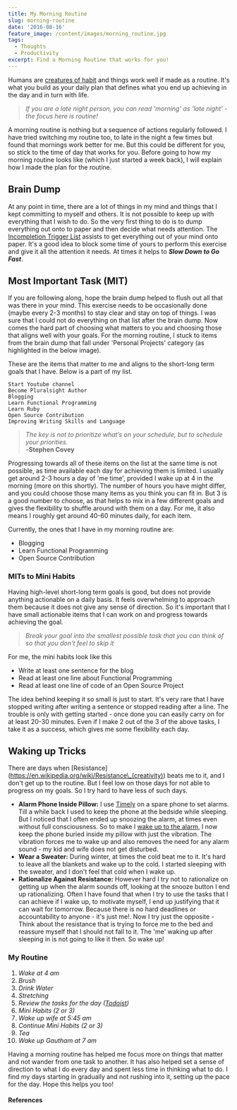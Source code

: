 ```yaml
---
title: My Morning Routine
slug: morning-routine
date: '2016-08-16'
feature_image: /content/images/morning_routine.jpg
tags:
  - Thoughts
  - Productivity
excerpt: Find a Morning Routine that works for you!
---
```

Humans are [creatures of habit](https://www.youtube.com/watch?v=zdGbHY9VKVM) and things work well if made as a routine. It's what you build as your daily plan that defines what you end up achieving in the day and in turn with life.

> _If you are a late night person, you can read 'morning' as 'late night' - the focus here is routine!_

<ImageCard src="/content/images/morning_routine.jpg" alt="Win your day, create a morning routine" />

A morning routine is nothing but a sequence of actions regularly followed. I have tried switching my routine too, to late in the night a few times but found that mornings work better for me. But this could be different for you, so stick to the time of day that works for you. Before going to how my morning routine looks like (which I just started a week back), I will explain how I made the plan for the routine.

## Brain Dump

At any point in time, there are a lot of things in my mind and things that I kept committing to myself and others. It is not possible to keep up with everything that I wish to do. So the very first thing to do is to dump everything out onto to paper and then decide what needs attention. The [Incompletion Trigger List](http://gettingthingsdone.com/wp-content/uploads/2014/10/Mind_Sweep_Trigger_List.pdf) assists to get everything out of your mind onto paper. It's a good idea to block some time of yours to perform this exercise and give it all the attention it needs. At times it helps to **_Slow Down to Go Fast_**.

<ImageCard src="/content/images/morningroutine_slow_down.jpg" alt="Slow down, to go faster" />

## Most Important Task (MIT)

If you are following along, hope the brain dump helped to flush out all that was there in your mind. This exercise needs to be occasionally done (maybe every 2-3 months) to stay clear and stay on top of things. I was sure that I could not do everything on that list after the brain dump. Now comes the hard part of choosing what matters to you and choosing those that aligns well with your goals. For the morning routine, I stuck to items from the brain dump that fall under 'Personal Projects' category (as highlighted in the below image).

<ImageCard src="/content/images/morning_routine_MIT.png" alt="Choosing tasks for morning routine" />

These are the items that matter to me and aligns to the short-long term goals that I have. Below is a part of my list.

```text
Start Youtube channel
Become Pluralsight Author
Blogging
Learn Functional Programming
Learn Ruby
Open Source Contribution
Improving Writing Skills and Language

```

> _The key is not to prioritize what’s on your schedule, but to schedule your priorities._  
> –**Stephen Covey**

Progressing towards all of these items on the list at the same time is not possible, as time available each day for achieving them is limited. I usually get around 2-3 hours a day of 'me time', provided I wake up at 4 in the morning (more on this shortly). The number of hours you have might differ, and you could choose those many items as you think you can fit in. But 3 is a good number to choose, as that helps to mix in a few different goals and gives the flexibility to shuffle around with them on a day. For me, it also means I roughly get around 40-60 minutes daily, for each item.

Currently, the ones that I have in my morning routine are:

-   Blogging
-   Learn Functional Programming
-   Open Source Contribution

### MITs to Mini Habits

Having high-level short-long term goals is good, but does not provide anything actionable on a daily basis. It feels overwhelming to approach them because it does not give any sense of direction. So it's important that I have small actionable items that I can work on and progress towards achieving the goal.

> _Break your goal into the smallest possible task that you can think of so that you don't feel to skip it_

For me, the mini habits look like this

-   Write at least one sentence for the blog
-   Read at least one line about Functional Programming
-   Read at least one line of code of an Open Source Project

The idea behind keeping it so small is just to start. It's very rare that I have stopped writing after writing a sentence or stopped reading after a line. The trouble is only with getting started - once done you can easily carry on for at least 20-30 minutes. Even if I make 2 out of the 3 of the above tasks, I take it as a success, which gives me some flexibility each day.

## Waking up Tricks

There are days when \[Resistance\](https://en.wikipedia.org/wiki/Resistance\_(creativity)) beats me to it, and I don't get up to the routine. But I feel low on those days for not able to progress on my goals. So I try hard to have less of such days.

-   **Alarm Phone Inside Pillow:** I use [Timely](http://www.bitspin.ch/) on a spare phone to set alarms. Till a while back I used to keep the phone at the bedside while sleeping. But I noticed that I often ended up snoozing the alarm, at times even without full consciousness. So to make I [wake up to the alarm](/blog/waking-up-early-is-all-about-waking-up-to-an-alarm/), I now keep the phone buried inside my pillow with just the vibration. The vibration forces me to wake up and also removes the need for any alarm sound - my kid and wife does not get disturbed.
-   **Wear a Sweater:** During winter, at times the cold beat me to it. It's hard to leave all the blankets and wake up to the cold. I started sleeping with the sweater, and I don't feel that cold when I wake up.
-   **Rationalize Against Resistance:** However hard I try not to rationalize on getting up when the alarm sounds off, looking at the snooze button I end up rationalizing. Often I have found that when I try to use the tasks that I can achieve if I wake up, to motivate myself, I end up justifying that it can wait for tomorrow. Because there is no hard deadlines or accountability to anyone - it's just me!. Now I try just the opposite - Think about the resistance that is trying to force me to the bed and reassure myself that I should not fall to it. The 'me' waking up after sleeping in is not going to like it then. So wake up!

### My Routine

1.  _Wake at 4 am_
2.  _Brush_
3.  _Drink Water_
4.  _Stretching_
5.  _Review the tasks for the day ([Todoist](https://en.todoist.com/))_
6.  _Mini Habits (2 or 3)_
7.  _Wake up wife at 5:45 am_
8.  _Continue Mini Habits (2 or 3)_
9.  _Tea_
10.  _Wake up Gautham at 7 am_

Having a morning routine has helped me focus more on things that matter and not wander from one task to another. It has also helped set a sense of direction to what I do every day and spent less time in thinking what to do. I find my days starting in gradually and not rushing into it, setting up the pace for the day. Hope this helps you too!

#### References

<ImageCard src="/content/images/books_powerofhabit.jpg" alt="Power Of Habit" /><ImageCard src="/content/images/books_gtd.jpg" alt="Getting Things Done" /><ImageCard src="/content/images/books_warofart.jpg" alt="War of Art" /><ImageCard src="/content/images/books_zenhabits.jpg" alt="Zen Habits" />

